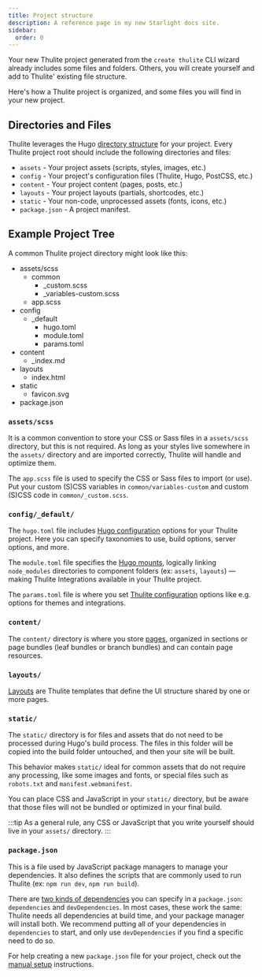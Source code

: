 ```yaml
---
title: Project structure
description: A reference page in my new Starlight docs site.
sidebar:
  order: 0
---
```


Your new Thulite project generated from the `create thulite` CLI wizard already includes some files and folders. Others, you will create yourself and add to Thulite' existing file structure.

Here's how a Thulite project is organized, and some files you will find in your new project.

## Directories and Files

Thulite leverages the Hugo [directory structure](https://gohugo.io/getting-started/directory-structure/) for your project. Every Thulite project root should include the following directories and files:

- `assets` - Your project assets (scripts, styles, images, etc.)
- `config` - Your project's configuration files (Thulite, Hugo, PostCSS, etc.)
- `content` - Your project content (pages, posts, etc.)
- `layouts` - Your project layouts (partials, shortcodes, etc.)
- `static` - Your non-code, unprocessed assets (fonts, icons, etc.)
- `package.json` - A project manifest.

## Example Project Tree

A common Thulite project directory might look like this:

<FileTree>

- assets/scss
  - common
    - _custom.scss
    - _variables-custom.scss
  - app.scss
- config
  - _default
    - hugo.toml
    - module.toml
    - params.toml
- content
  - _index.md
- layouts
  - index.html
- static
  - favicon.svg
- package.json

</FileTree>


### `assets/scss`

It is a common convention to store your CSS or Sass files in a `assets/scss` directory, but this is not required. As long as your styles live somewhere in the `assets/` directory and are imported correctly, Thulite will handle and optimize them.

The `app.scss` file is used to specify the CSS or Sass files to import (or use). Put your custom (S)CSS variables in `common/variables-custom` and custom (S)CSS code in `common/_custom.scss`.

### `config/_default/`

The `hugo.toml` file includes [Hugo configuration](https://gohugo.io/getting-started/configuration/) options for your Thulite project. Here you can specify taxonomies to use, build options, server options, and more.

The `module.toml` file specifies the [Hugo mounts](https://gohugo.io/hugo-modules/configuration/#module-configuration-mounts), logically linking `node_modules` directories to component folders (ex: `assets`, `layouts`) — making Thulite Integrations available in your Thulite project.

The `params.toml` file is where you set [Thulite configuration](/reference/configuration/) options like e.g. options for themes and integrations. 

### `content/`

The `content/` directory is where you store [pages](/basics/pages/), organized in sections or page bundles (leaf bundles or branch bundles) and can contain page resources.

### `layouts/`

[Layouts](/basics/layouts/) are Thulite templates that define the UI structure shared by one or more pages.

### `static/`

The `static/` directory is for files and assets that do not need to be processed during Hugo's build process. The files in this folder will be copied into the build folder untouched, and then your site will be built.

This behavior makes `static/` ideal for common assets  that do not require any processing, like some images and fonts, or special files such as `robots.txt` and `manifest.webmanifest`.

You can place CSS and JavaScript in your `static/` directory, but be aware that those files will not be bundled or optimized in your final build.

:::tip
As a general rule, any CSS or JavaScript that you write yourself should live in your `assets/` directory.
:::

### `package.json`

This is a file used by JavaScript package managers to manage your dependencies. It also defines the scripts that are commonly used to run Thulite (ex: `npm run dev`, `npm run build`).

There are [two kinds of dependencies](https://docs.npmjs.com/specifying-dependencies-and-devdependencies-in-a-package-json-file) you can specify in a `package.json`: `dependencies` and `devDependencies`. In most cases, these work the same: Thulite needs all dependencies at build time, and your package manager will install both. We recommend putting all of your dependencies in `dependencies` to start, and only use `devDependencies` if you find a specific need to do so.

For help creating a new `package.json` file for your project, check out the [manual setup](/install-and-setup#manual-setup) instructions.